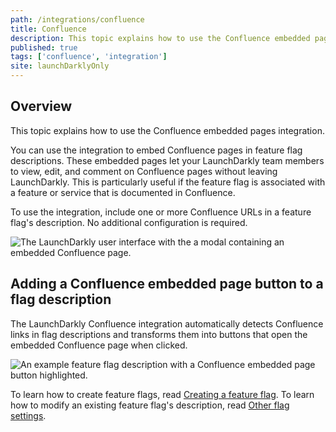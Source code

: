 ```yaml
---
path: /integrations/confluence
title: Confluence
description: This topic explains how to use the Confluence embedded pages integration, which allows you to embed Confluence pages in feature flag descriptions.
published: true
tags: ['confluence', 'integration']
site: launchDarklyOnly
---
```


## Overview

This topic explains how to use the Confluence embedded pages integration.

You can use the integration to embed Confluence pages in feature flag descriptions. These embedded pages let your LaunchDarkly team members to view, edit, and comment on Confluence pages without leaving LaunchDarkly. This is particularly useful if the feature flag is associated with a feature or service that is documented in Confluence.

To use the integration, include one or more Confluence URLs in a feature flag's description. No additional configuration is required.

![The LaunchDarkly user interface with the a modal containing an embedded Confluence page.](confluence-modal.png)

## Adding a Confluence embedded page button to a flag description

The LaunchDarkly Confluence integration automatically detects Confluence links in flag descriptions and transforms them into buttons that open the embedded Confluence page when clicked.

![An example feature flag description with a Confluence embedded page button highlighted.](confluence-button.png)

To learn how to create feature flags, read [Creating a feature flag](/home/getting-started/feature-flags#creating-a-feature-flag). To learn how to modify an existing feature flag's description, read [Other flag settings](/home/flags/settings).
